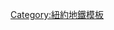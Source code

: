 {{鐵道路線|
| 模板名稱 = 紐約地鐵6號線
| 名稱 = {{NYCS bullet|6}} {{NYCS bullet|6|EX}} [[紐約地鐵6號線]]
| 代表色 = #00933c
| 背景顏色 = #FFFFFF
| 車站列表 =  {{Navbox subgroup
 |groupstyle = background:#EEE; text-align:center; border-right:solid 5px {{MTA color|6}}; 
 |liststyle = text-align:center;
 |group1 = {{NYCS bullet|6}} '''萊辛頓大道慢車'''
 | list1 = [[佩勒姆灣公園車站|佩勒姆灣公園]] - [[布雷爾大道車站|布雷爾大道]] - [[中城路車站|中城路]] - [[威斯徹斯特廣場-東特雷蒙特大道車站|威斯徹斯特廣場-東特雷蒙特大道]] - [[謝里加大道車站|謝里加大道]] - [[城堡山大道車站|城堡山大道]] - [[帕克徹斯特車站|帕克徹斯特]] - [[聖羅倫斯大道車站|聖羅倫斯大道]] - [[莫里森大道-桑恩德維尤車站|莫里森大道-桑恩德維尤]] - [[埃爾德大道車站|埃爾德大道]] - [[惠特洛克大道車站|惠特洛克大道]] - [[亨斯角大道車站|亨斯角大道]] - [[朗格伍德大道車站|朗格伍德大道]] - [[東149街車站|東149街]] - [[東143街-聖瑪麗街車站|東143街-聖瑪麗街]] - [[塞普雷斯大道車站|塞普雷斯大道]] - [[布魯克大道車站|布魯克大道]] - [[第三大道-138街車站|第三大道-138街]] - [[125街車站 (IRT萊辛頓大道線)|125街]] - [[116街車站 (IRT萊辛頓大道線)|116街]] - [[110街車站 (IRT萊辛頓大道線)|110街]] - [[103街車站 (IRT萊辛頓大道線)|103街]] - [[96街車站 (IRT萊辛頓大道線)|96街]] - [[86街車站 (IRT萊辛頓大道線)|86街]] - [[77街車站 (IRT萊辛頓大道線)|77街]] - [[68街-亨特學院車站|68街-亨特學院]] - [[萊辛頓大道／59街車站|59街]] - [[萊辛頓大道／51街車站|51街]] - [[大中央-42街車站|大中央-42街]] - [[33街車站 (IRT萊辛頓大道線)|33街]] - [[28街車站 (IRT萊辛頓大道線)|28街]] - [[23街車站 (IRT萊辛頓大道線)|23街]] - [[14街-聯合廣場車站|14街-聯合廣場]] - [[阿斯托廣場車站|阿斯托廣場]] - [[百老匯-拉法葉街／布利克街車站|布利克街]] - [[泉街車站 (IRT萊辛頓大道線)|泉街]] - [[堅尼街車站|堅尼街]] - [[布魯克林大橋-市政府／錢伯斯街車站|布魯克林大橋-市政府]]
|group2= {{NYCS bullet|6|EX}} '''佩勒姆灣公園快車'''
|list2= [[佩勒姆灣公園車站|佩勒姆灣公園]] - [[布雷爾大道車站|布雷爾大道]] - [[中城路車站|中城路]] - [[威斯徹斯特廣場-東特雷蒙特大道車站|威斯徹斯特廣場-東特雷蒙特大道]] - [[謝里加大道車站|謝里加大道]] - [[城堡山大道車站|城堡山大道]] - [[帕克徹斯特車站|帕克徹斯特]] - [[亨斯角大道車站|亨斯角大道]] - [[第三大道-138街車站|第三大道-138街]] - [[125街車站 (IRT萊辛頓大道線)|125街]] - [[116街車站 (IRT萊辛頓大道線)|116街]] - [[110街車站 (IRT萊辛頓大道線)|110街]] - [[103街車站 (IRT萊辛頓大道線)|103街]] - [[96街車站 (IRT萊辛頓大道線)|96街]] - [[86街車站 (IRT萊辛頓大道線)|86街]] - [[77街車站 (IRT萊辛頓大道線)|77街]] - [[68街-亨特學院車站|68街-亨特學院]] - [[萊辛頓大道／59街車站|59街]] - [[萊辛頓大道／51街車站|51街]] - [[大中央-42街車站|大中央-42街]] - [[33街車站 (IRT萊辛頓大道線)|33街]] - [[28街車站 (IRT萊辛頓大道線)|28街]] - [[23街車站 (IRT萊辛頓大道線)|23街]] - [[14街-聯合廣場車站|14街-聯合廣場]] - [[阿斯托廣場車站|阿斯托廣場]] - [[百老匯-拉法葉街／布利克街車站|布利克街]] - [[泉街車站 (IRT萊辛頓大道線)|泉街]] - [[堅尼街車站|堅尼街]] - [[布魯克林大橋-市政府／錢伯斯街車站|布魯克林大橋-市政府]]
 }}
}}<noinclude>
[[Category:紐約地鐵模板]]
</noinclude>